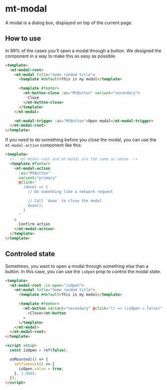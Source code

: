 

<Meta of={ModalStories} />

# mt-modal

A modal is a dialog box, displayed on top of the current page.

## How to use

In 99% of the cases you'll open a modal through a button. We
designed the component in a way to make this as easy as possible.

```html
<template>
  <mt-modal-root>
    <mt-modal title="Some random title">
      <template #default>This is my modal</template>

      <template #footer>
        <mt-button-close :as="MtButton" variant="secondary">
          Close
        </mt-button-close>
      </template>
    </mt-modal>

    <mt-modal-trigger :as="MtButton">Open modal</mt-modal-trigger>
  </mt-modal-root>
</template>
```

If you need to do something before you close the modal, you can use
the `mt-modal-action` component like this:

```html
<template>
  <!-- mt-modal-root and mt-modal are the same as above -->
  <template #footer>
    <mt-modal-action
      :as="MtButton"
      variant="primary"
      @click="
        (done) => {
          // Do something like a network request

          // Call `done` to close the modal
          done();
        }
      "
    >
      Confirm action
    </mt-modal-action>
  </template>
</template>
```

## Controled state

Sometimes, you want to open a modal through something else than a button.
In this case, you can use the `isOpen` prop to control the modal state.

```html
<template>
  <mt-modal-root :is-open="isOpen">
    <mt-modal title="Some random title">
      <template #default>This is my modal</template>

      <template #footer>
        <mt-button variant="secondary" @click="() => (isOpen = false)"
          >Close</mt-button
        >
      </template>
    </mt-modal>
  </mt-modal-root>
</template>

<script setup>
  const isOpen = ref(false);

  onMounted(() => {
    setTimeout(() => {
      isOpen.value = true;
    }, 1_000);
  });
</script>
```
